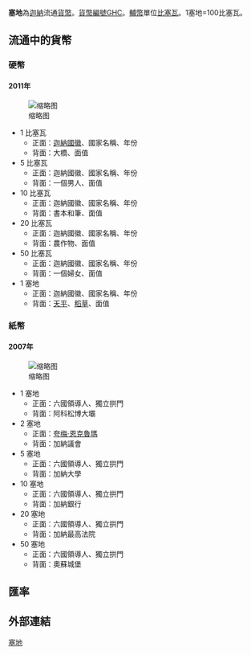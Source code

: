 '''塞地'''為[[迦納|迦納]]流通[[貨幣|貨幣]]。[[ISO_4217|貨幣編號]]GHC。[[輔幣|輔幣]]單位[[比塞瓦|比塞瓦]]。1塞地=100比塞瓦。
{{Infobox currency
| image_1 = 
| image_title_1 = Cedi banknotes
| iso_code = GHS
| iso_number = 
| using_countries = {{flag|Ghana}}
| inflation_rate = 17%
| inflation_source_date = [http://www.statsghana.gov.gh/ Ghana Statistical Service]
| subunit_ratio_1 = 1/100
| subunit_name_1 = pesewa
| plural = cedis
| plural_subunit_1 = pesewas
| symbol = GH₵ (Also often GH¢)
| symbol_subunit_1 = Gp
| used_coins = 1, 5, 10, 20, 50Gp, GH₵1, GH₵2
| used_banknotes = GH₵1, 2, 5, 10, 20, 50, 100, 200
| issuing_authority = [[迦納銀行|迦納銀行]]
| issuing_authority_website = {{URL|www.bog.gov.gh}}
}}

==流通中的貨幣==
===硬幣===
====2011年====
[[File:Ghanaian_cedi_coin_set.jpg|缩略图]]
*1 比塞瓦
**正面：[[迦納國徽|迦納國徽]]、國家名稱、年份
**背面：大橋、面值
*5 比塞瓦
**正面：迦納國徽、國家名稱、年份
**背面：一個男人、面值
*10 比塞瓦
**正面：迦納國徽、國家名稱、年份
**背面：書本和筆、面值
*20 比塞瓦
**正面：迦納國徽、國家名稱、年份
**背面：農作物、面值
*50 比塞瓦
**正面：迦納國徽、國家名稱、年份
**背面：一個婦女、面值
*1 塞地
**正面：迦納國徽、國家名稱、年份
**背面：[[天平|天平]]、[[稻草|稻草]]、面值

===紙幣===
====2007年====
[[File:Ghanaian_cedi_banknote_set.jpg|缩略图]]
*1 塞地
**正面：六國領導人、獨立拱門
**背面：阿科松博大壩
*2 塞地
**正面：[[夸梅·恩克魯瑪|夸梅·恩克魯瑪]]
**背面：加納議會
*5 塞地
**正面：六國領導人、獨立拱門
**背面：加納大學
*10 塞地
**正面：六國領導人、獨立拱門
**背面：加納銀行
*20 塞地
**正面：六國領導人、獨立拱門
**背面：加納最高法院
*50 塞地
**正面：六國領導人、獨立拱門
**背面：奧蘇城堡
== 匯率 ==
{{Exchange Rate|GHC}}
== 外部連結 ==
{{Standard numismatics external links
| world_coin_gallery_1_url  = Ghana
| world_coin_gallery_1_name = Ghana
| banknote_world_1_url      = ghana
| banknote_world_1_name     = Ghana
| dollarization_1_url       = gh
| dollarization_1_name      = Ghana
| gfd_1_url                 = Ghana
| gfd_1_name                = Ghana
| gfd_data_1_url            = 6132
| gfd_data_1_name           = Ghana Cedi
| show_gfd_excel            = Y
}}

{{Currencies of Africa}}
{{货币符号}}
{{Authority control}}
{{Money-stub}}

[[Category:迦納經濟|塞地]]
